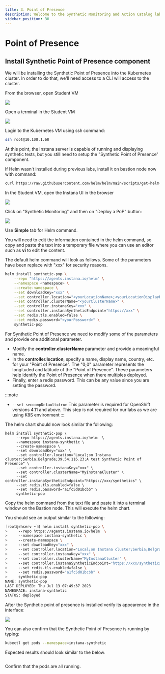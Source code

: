 ```yaml
---
title: 3. Point of Presence
description: Welcome to the Synthetic Monitoring and Action Catalog lab
sidebar_position: 30
---
```

# Point of Presence

## Install Synthetic Point of Presence component

We will be installing the Synthetic Point of Presence into the Kubernetes cluster. In order to do that, we'll need access to a CLI will access to the cluster.

From the browser, open Student VM 

![](images/student-vm.png)

Open a terminal in the Student VM

![](images/student-terminal.png)

Login to the Kubernetes VM using ssh command:

```bash
ssh root@10.100.1.60
```

At this point, the Instana server is capable of running and displaying synthetic tests, but you still need to setup the "Synthetic Point of Presence" component.

If Helm wasn't installed during previous labs, install it on bastion node now with command:
```bash
curl https://raw.githubusercontent.com/helm/helm/main/scripts/get-helm-3 | bash
```

In the Student VM, open the Instana UI in the browser

![](images/instana-ui.png)

Click on "Synthetic Monitoring" and then on "Deploy a PoP" button:

![](images/DeployAPoP.png)

Use **Simple** tab for Helm command. 

You will need to edit the information contained in the helm command, so copy and paste the text into a temporary file where you can use an editor such as **vi** to edit the content.

The default helm command will look as follows. Some of the parameters have been replace with "xxx" for security reasons.
```sh
helm install synthetic-pop \
	--repo "https://agents.instana.io/helm" \
	--namespace <namespace> \
	--create-namespace \
	--set downloadKey="xxx" \
	--set controller.location="<yourLocationName>;<yourLocationDisplayName>;<yourLocationCountry>;<yourLocationCity>;0;0;<yourLocationDescription>" \
	--set controller.clusterName="<yourClusterName>" \
	--set controller.instanaKey="xxx" \
	--set controller.instanaSyntheticEndpoint="https://xxx" \
	--set redis.tls.enabled=false \
	--set redis.password="<yourPassword>" \
	synthetic-pop
  ```

For Synthetic Point of Presence we need to modify some of the parameters and provide one additional parameter.  


- Modify the **controller.clusterName** parameter and provide a meaningful name.
- In the **controller.location**, specify a name, display name, country, etc. for your "Point of Presence".   The "0;0" parameter represents the longituded and latitude of the "Point of Presence".  These parameters help identify the Point of Presence when  there multiples deployed.
- Finally, enter a redis password.  This can be any value since you are setting the password.

:::note
- `--set seccompDefault=true` This parameter is required for OpenShift versions 4.11 and above. This step is not required for our labs as we are using K8S environment
:::

The helm chart should now look similar the following:

```text
helm install synthetic-pop \
     --repo https://agents.instana.io/helm  \
     --namespace instana-synthetic \
     --create-namespace \
     --set downloadKey="xxx" \
     --set controller.location="Local;on Instana cluster;Serbia;Belgrade;39.54;116.23;A test Synthetic Point of Presence" \
     --set controller.instanaKey="xxx" \
     --set controller.clusterName="MyInstanaCluster" \
     --set controller.instanaSyntheticEndpoint="https://xxx/synthetics" \
     --set redis.tls.enabled=false \
     --set redis.password="a1fc5d01bcbb" \
     synthetic-pop
```

Copy the helm command from the text file and paste it into a terminal window on the Bastion node.  This will execute the helm chart.

You should see an output similar to the following:

```sh
[root@rhserv ~]$ helm install synthetic-pop \
>     --repo https://agents.instana.io/helm  \
>     --namespace instana-synthetic \
>     --create-namespace \
>     --set downloadKey="xxx" \
>     --set controller.location="Local;on Instana cluster;Serbia;Belgrade;39.54;116.23;A test Synthetic Point of Presence" \
>     --set controller.instanaKey="xxx" \
>     --set controller.clusterName="MyInstanaCluster" \
>     --set controller.instanaSyntheticEndpoint="https://xxx/synthetics" \
>     --set redis.tls.enabled=false \
>     --set redis.password="a1fc5d01bcbb" \
>     synthetic-pop
NAME: synthetic-pop
LAST DEPLOYED: Thu Jul 13 07:49:37 2023
NAMESPACE: instana-synthetic
STATUS: deployed
```

After the Synthetic point of presence is installed verify its appearence in the interface:

![](images/PointOfPresence_Location.png)

You can also confirm that the Synthetic Point of Presence is running by typing:
```sh
kubectl get pods --namespace=instana-synthetic
```

Expected results should look similar to the below:

```sh

```

Confirm that the pods are all running.